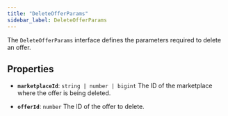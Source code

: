 ```yaml
---
title: "DeleteOfferParams"
sidebar_label: DeleteOfferParams
---
```


The `DeleteOfferParams` interface defines the parameters required to delete an offer.

## Properties

- **`marketplaceId`**: `string | number | bigint`
The ID of the marketplace where the offer is being deleted.

- **`offerId`**: `number`
The ID of the offer to delete.
